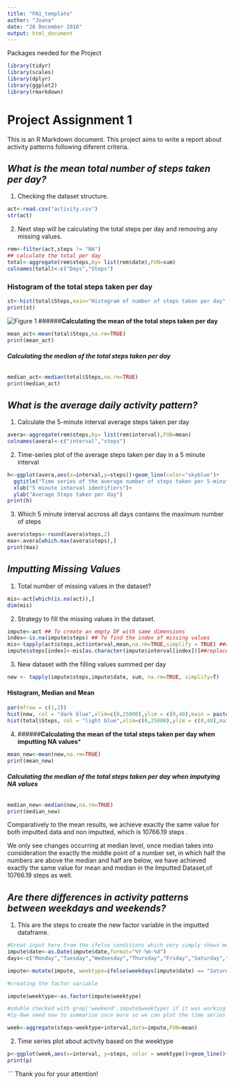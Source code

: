 ---
title: "PA1_template"
author: "Joana"
date: "28 December 2016"
output: html_document
---
######## Packages needed for the Project
```{r}
library(tidyr)
library(scales)
library(dplyr)
library(ggplot2)
library(rmarkdown)
```
# **Project Assignment 1**

This is an R Markdown document.
This project aims to write a report about activity patterns following diferent criteria.


## *What is the mean total number of steps taken per day?*

1. Checking the dataset structure.

```{r}
act<-read.csv("activity.csv")
str(act)

```
2. Next step will be calculating the total steps per day and removing any missing values.

```{r}
rem<-filter(act,steps != "NA")
## calculate the total per day
total<-aggregate(rem$steps,by= list(rem$date),FUN=sum)
colnames(total)<-c("Days","Steps")
```

### Histogram of the total steps taken per day

```{r, echo=TRUE}
st<-hist(total$Steps,main="Histogram of number of steps taken per day",xlab="Total steps taken per day", col="skyblue")
print(st)
```
![Figure 1](\PA1_TEMPLATE_files\figure-html\unnamed-chunk-4-1.jpeg?raw=TRUE)
######**Calculating the mean of the total steps taken per day**

```{r}
mean_act<-mean(total$Steps,na.rm=TRUE)
print(mean_act)
```
###### **Calculating the median of the total steps taken per day**
```{r}
median_act<-median(total$Steps,na.rm=TRUE)
print(median_act)
```

## *What is the average daily activity pattern?*

1. Calculate the 5-minute interval average steps taken per day

```{r}
avera<-aggregate(rem$steps,by= list(rem$interval),FUN=mean)
colnames(avera)<-c("interval","steps")
```

2. Time-series plot of the average steps taken per day in a 5 minute interval

```{r,echo=TRUE}
h<-ggplot(avera,aes(x=interval,y=steps))+geom_line(color="skyblue")+
  ggtitle("Time series of the average number of steps taken per 5-minute interval")+
  xlab("5 minute interval identifiers")+
  ylab("Average Steps taken per day")
print(h)
```

3. Which 5 minute interval accross all days contains the maximum number of steps

```{r}
avera$steps<-round(avera$steps,2)
max<-avera[which.max(avera$steps),]
print(max)
```

## *Imputting Missing Values*
1. Total number of missing values in the dataset?
```{r}
mis<-act[which(is.na(act)),]
dim(mis)
```
2. Strategy to fill the missing values in the dataset.
```{r}
impute<-act ## To create an empty DF with same dimensions
index<-is.na(impute$steps) ## To find the index of missing values
mis<-tapply(act$steps,act$interval,mean,na.rm=TRUE,simplify = TRUE) ##calculate new values
impute$steps[index]<-mis[as.character(impute$interval[index])]##replace them through index
```
3. New dataset with the filling values summed per day
```{r}
new <- tapply(impute$steps,impute$date, sum, na.rm=TRUE, simplify=T)
```

#### Histogram, Median and Mean

```{r,echo=TRUE}
par(mfrow = c(1,2))
hist(new, col = "dark blue",xlim=c(0,25000),ylim = c(0,40),main = paste("Histogram (Imputed)"),xlab= "Total steps taken per day",adj=0.5)
hist(total$Steps, col = "light blue",xlim=c(0,25000),ylim = c(0,40),main = paste("Histogram (Non-Imputed)"),xlab = "Total steps taken per day", adj=0.5)
```



4. 
######**Calculating the mean of the total steps taken per day when imputting NA values***

```{r}
mean_new<-mean(new,na.rm=TRUE)
print(mean_new)
```
###### **Calculating the median of the total steps taken per day when imputying NA values**
```{r}
median_new<-median(new,na.rm=TRUE)
print(median_new)
```

Comparatively to the mean results, we achieve exactly the same value for both imputted data and non imputted, which is 10766.19 steps . 

We only see changes occurring at median level, once median takes into consideration the exactly the middle point of a number set, in which half the numbers are above the median and half are below, we have achieved exactly the same value for mean and median in the Imputted Dataset,of 10766.19 steps as well.


## *Are there differences in activity patterns between weekdays and weekends?*

1. This are the steps to create the new factor variable in the imputted dataframe.

```{r}
#Great input here from the ifelse conditions which very simply shows me how to tackle this matter, by using mutate to generate this extra column) ifelse(test, yes, no)
impute$date<-as.Date(impute$date,format="%Y-%m-%d") 
days<-c("Monday","Tuesday","Wednesday","Thursday","Friday","Saturday","Sunday")

impute<-mutate(impute, weektype=ifelse(weekdays(impute$date) == "Saturday"|weekdays(impute$date) =="Sunday","weekend","weekday"))

#creating the factor variable

impute$weektype<-as.factor(impute$weektype)

#oduble checked with grep('weekend',impute$weektype) if it was working
#[p-0we need now to summarize once more so we can plot the time series

week<-aggregate(steps~weektype+interval,data=impute,FUN=mean) 
```

2. Time series plot about activity based on the weektype

```{r,echo=TRUE}
p<-ggplot(week,aes(x=interval, y=steps, color = weektype))+geom_line()+ facet_grid(weektype~.)
print(p)
```

```
Thank you for your attention!

